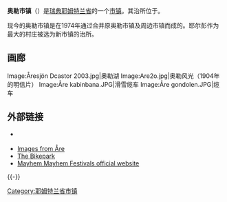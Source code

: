 {{Coord|63|21|N|13|28|E|region:SE_type:adm2nd|display=title}}
{{Infobox Kommun|
name=Åre|
fullname=Åre kommun|
isocode= |
capital={{link-en|耶尔彭|Järpen}}|
governor=|
county=[[耶姆特兰省|耶姆特兰省]]|
province=[[耶姆特兰|耶姆特兰]]|
arearank=第11名|
area=7,263|
areapercent=x.x|
population_as_of=2005|
populationrank=217|
population=9,821|
populationpercent=x.x|
populationdensity=1.35|
coatofarms=[[Image:Åre_vapen.svg|70px]]|
website={{URL|https://are.se/}}|
map=[[Image:Åre_Municipality_in_Jämtland_County.png|180px]]
}}

'''奥勒市镇'''（{{lang-sv|Åre kommun}}）是[[瑞典|瑞典]][[耶姆特兰省|耶姆特兰省]]的一个[[瑞典市镇|市镇]]。其治所位于{{link-en|耶尔彭|Järpen}}。

现今的奥勒市镇是在1974年通过合并原奥勒市镇及周边市镇而成的。耶尔彭作为最大的村庄被选为新市镇的治所。

== 画廊 ==
<gallery mode="packed" heights="130px">
Image:Åresjön Dcastor 2003.jpg|奥勒湖
Image:Are2o.jpg|奥勒风光（1904年的明信片）
Image:Åre kabinbana.JPG|滑雪缆车
Image:Åre gondolen.JPG|缆车
</gallery>

== 外部链接 ==
{{Commonscat|Åre Municipality}}
*{{Official website|https://are.se/}} {{sv}}
*[https://web.archive.org/web/20080103153119/http://www.freedigitalphotos.net/thumbnails.php?album=167 Images from Åre]
*[http://www.arebikepark.com The Bikepark] {{Wayback|url=http://www.arebikepark.com/ |date=20180805140625 }}
*[http://www.mayhemfestival.com/ Mayhem Mayhem Festivals official website] {{Wayback|url=http://www.mayhemfestival.com/ |date=20161007032917 }}

{{-}}
{{Jämtland County}}

{{DEFAULTSORT:Are Municipality}}
[[Category:耶姆特兰省市镇|Category:耶姆特兰省市镇]]